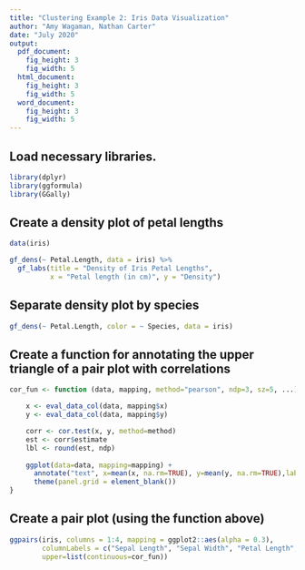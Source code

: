 ```yaml
---
title: "Clustering Example 2: Iris Data Visualization"
author: "Amy Wagaman, Nathan Carter"
date: "July 2020"
output: 
  pdf_document:
    fig_height: 3
    fig_width: 5
  html_document:
    fig_height: 3
    fig_width: 5
  word_document:
    fig_height: 3
    fig_width: 5
---
```


## Load necessary libraries.

```r
library(dplyr)
library(ggformula)
library(GGally)
```

## Create a density plot of petal lengths

```r
data(iris)

gf_dens(~ Petal.Length, data = iris) %>%
  gf_labs(title = "Density of Iris Petal Lengths",
          x = "Petal length (in cm)", y = "Density")
```

## Separate density plot by species

```r
gf_dens(~ Petal.Length, color = ~ Species, data = iris)
```

## Create a function for annotating the upper triangle of a pair plot with correlations

```r
cor_fun <- function (data, mapping, method="pearson", ndp=3, sz=5, ...) {

    x <- eval_data_col(data, mapping$x)
    y <- eval_data_col(data, mapping$y)

    corr <- cor.test(x, y, method=method)
    est <- corr$estimate
    lbl <- round(est, ndp)
   
    ggplot(data=data, mapping=mapping) + 
      annotate("text", x=mean(x, na.rm=TRUE), y=mean(y, na.rm=TRUE),label=lbl, ...)+
      theme(panel.grid = element_blank())
}
```

## Create a pair plot (using the function above)

```r
ggpairs(iris, columns = 1:4, mapping = ggplot2::aes(alpha = 0.3),
        columnLabels = c("Sepal Length", "Sepal Width", "Petal Length", "Petal Width"),
        upper=list(continuous=cor_fun))  
```
